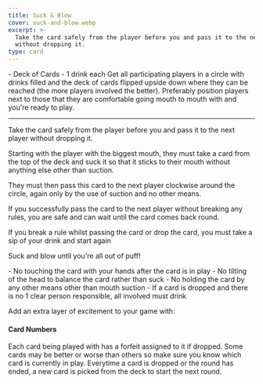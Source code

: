 ```yaml
---
title: Suck & Blow
cover: suck-and-blow.webp
excerpt: >-
  Take the card safely from the player before you and pass it to the next player
  without dropping it.
type: card
---
```


<GameHero
  cover="/BeerGoggleGames/images/suck-and-blow.webp"
  alt="Suck & Blow"
/>

<GameSection title="Equipment" icon="/BeerGoggleGames/images/liquor.webp">
-   Deck of Cards
-   1 drink each
</GameSection>

<GameSection title="Setup" icon="/BeerGoggleGames/images/settings.webp">
Get all participating players in a circle with drinks filled and the deck of cards flipped upside down where they can be reached (the more players involved the better). Preferably position players next to those that they are comfortable going mouth to mouth with and you're ready to play.

* * *
</GameSection>

<GameSection title="Aim of the Game" icon="/BeerGoggleGames/images/target.webp">
<p>Take the card safely from the player before you and pass it to the next player without dropping it.</p>
</GameSection>

<GameSection title="How to Play" icon="/BeerGoggleGames/images/question.webp">
Starting with the player with the biggest mouth, they must take a card from the top of the deck and suck it so that it sticks to their mouth without anything else other than suction.

They must then pass this card to the next player clockwise around the circle, again only by the use of suction and no other means.

If you successfully pass the card to the next player without breaking any rules, you are safe and can wait until the card comes back round.

If you break a rule whilst passing the card or drop the card, you must take a sip of your drink and start again

Suck and blow until you're all out of puff!
</GameSection>

<GameSection title="Rules" icon="/BeerGoggleGames/images/rules.webp">
-   No touching the card with your hands after the card is in play
-   No tilting of the head to balance the card rather than suck
-   No holding the card by any other means other than mouth suction
-   If a card is dropped and there is no 1 clear person responsible, all involved must drink
</GameSection>

<GameSection title="Special Edition" icon="/BeerGoggleGames/images/special.webp">

<p>Add an extra layer of excitement to your game with:</p>

<h4>Card Numbers</h4>

<p>Each card being played with has a forfeit assigned to it if dropped. Some cards may be better or worse than others so make sure you know which card is currently in play. Everytime a card is dropped or the round has ended, a new card is picked from the deck to start the next round.</p>
</GameSection>

<ShareButtons title="Suck & Blow" />

<FeedbackCard>
</FeedbackCard>
